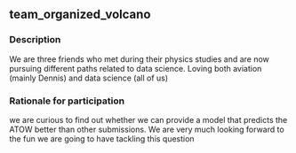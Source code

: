 ## team_organized_volcano

### Description
We are three friends who met during their physics studies and are now pursuing different paths related to data science. Loving both aviation (mainly Dennis) and data science (all of us)

### Rationale for participation
we are curious to find out whether we can provide a model that predicts the ATOW better than other submissions. We are very much looking forward to the fun we are going to have tackling this question

